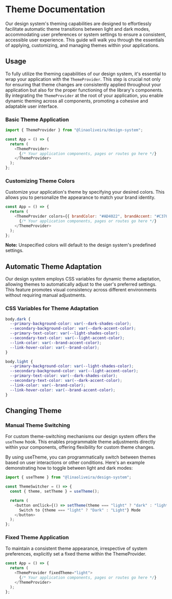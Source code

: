 
<Meta title="System/Theme" />

# Theme Documentation

Our design system's theming capabilities are designed to effortlessly facilitate automatic theme transitions between light and dark modes, accommodating user preferences or system settings to ensure a consistent, accessible user experience. This guide will walk you through the essentials of applying, customizing, and managing themes within your applications.

## Usage

To fully utilize the theming capabilities of our design system, it's essential to wrap your application with the `ThemeProvider`. This step is crucial not only for ensuring that theme changes are consistently applied throughout your application but also for the proper functioning of the library's components. By integrating the `ThemeProvider` at the root of your application, you enable dynamic theming across all components, promoting a cohesive and adaptable user interface.

### Basic Theme Application

```js
import { ThemeProvider } from "@linaoliveira/design-system";

const App = () => {
  return (
    <ThemeProvider>
      {/* Your application components, pages or routes go here */}
    </ThemeProvider>
  );
};
```

### Customizing Theme Colors

Customize your application's theme by specifying your desired colors. This allows you to personalize the appearance to match your brand identity.

```js
const App = () => {
  return (
    <ThemeProvider colors={{ brandColor: "#AD4022", brandAccent: "#C37846" }}>
      {/* Your application components, pages or routes go here */}
    </ThemeProvider>
  );
};
```

**Note:** Unspecified colors will default to the design system's predefined settings.

## Automatic Theme Adaptation

Our design system employs CSS variables for dynamic theme adaptation, allowing themes to automatically adjust to the user's preferred settings. This feature promotes visual consistency across different environments without requiring manual adjustments.

### CSS Variables for Theme Adaptation

```css
body.dark {
  --primary-background-color: var(--dark-shades-color);
  --secondary-background-color: var(--dark-accent-color);
  --primary-text-color: var(--light-shades-color);
  --secondary-text-color: var(--light-accent-color);
  --link-color: var(--brand-accent-color);
  --link-hover-color: var(--brand-color);
}

body.light {
  --primary-background-color: var(--light-shades-color);
  --secondary-background-color: var(--light-accent-color);
  --primary-text-color: var(--dark-shades-color);
  --secondary-text-color: var(--dark-accent-color);
  --link-color: var(--brand-color);
  --link-hover-color: var(--brand-accent-color);
}
```

## Changing Theme

### Manual Theme Switching

For custom theme-switching mechanisms our design system offers the `useTheme` hook. This enables programmable theme adjustments directly within your components, offering flexibility for custom theme changes.

By using useTheme, you can programmatically switch between themes based on user interactions or other conditions. Here's an example demonstrating how to toggle between light and dark modes:

```js
import { useTheme } from "@linaoliveira/design-system";

const ThemeSwitcher = () => {
  const { theme, setTheme } = useTheme();

  return (
    <button onClick={() => setTheme(theme === "light" ? "dark" : "light")}>
      Switch to {theme === "light" ? "Dark" : "Light"} Mode
    </button>
  );
};
```

### Fixed Theme Application

To maintain a consistent theme appearance, irrespective of system preferences, explicitly set a fixed theme within the ThemeProvider.

```js
const App = () => {
  return (
    <ThemeProvider fixedTheme="light">
      {/* Your application components, pages or routes go here */}
    </ThemeProvider>
  );
};
```
